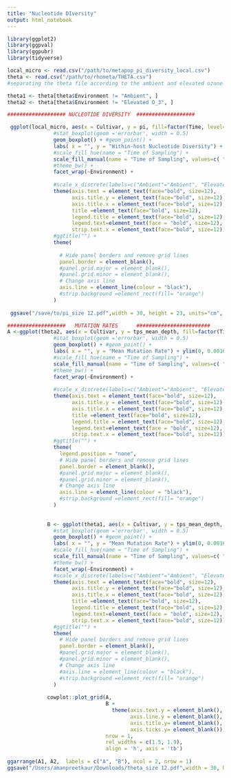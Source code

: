 ```yaml
---
title: "Nucleotide DIversity"
output: html_notebook
---
```


```r
library(ggplot2)
library(ggpval)
library(ggpubr)
library(tidyverse) 
```
```r
local_micro <- read.csv("/path/to/metapop_pi_diversity_local.csv")
theta <- read.csv("/path/to/rhometa/THETA.csv")
#separating the theta file according to the ambient and elevated ozone conditions

theta1 <- theta[theta$Environment != "Ambient", ]
theta2 <- theta[theta$Environment != "Elevated O_3", ]
```
```r
################### NUCLEOTIDE DIVERSITY  ################### 

 ggplot(local_micro, aes(x = Cultivar, y = pi, fill=factor(Time, level=c('Mid-season','End-season')))) +   
               #stat_boxplot(geom ='errorbar', width = 0.5)
               geom_boxplot() + #geom_point() +
               labs( x = "", y = "Within-host Nucleotide Diversity") +
               #scale_fill_hue(name = "Time of Sampling") + 
               scale_fill_manual(name = "Time of Sampling", values=c( "#4169E1", "#FFA500"))+
               #theme_bw() + 
               facet_wrap(~Environment) +
               
               #scale_x_discrete(labels=c("Ambient"="Ambient", "Elevated O3"= "Elevated O_3"))+
               theme(axis.text = element_text(face="bold", size=12), 
                     axis.title.y = element_text(face="bold", size=12),
                     axis.title.x = element_text(face="bold", size=12),
                     title =element_text(face="bold", size=12),
                     legend.title = element_text(face="bold", size=12),
                     legend.text=element_text(face = "bold", size=12),
                     strip.text.x = element_text(face="bold", size=12)) +
               #ggtitle("") +
               theme(
                 
                 # Hide panel borders and remove grid lines
                 panel.border = element_blank(),
                 #panel.grid.major = element_blank(),
                 #panel.grid.minor = element_blank(),
                 # Change axis line
                 axis.line = element_line(colour = "black"),
                 #strip.background =element_rect(fill= "orange")
               ) 
 
 ggsave("/save/to/pi_size 12.pdf",width = 30, height = 23, units="cm", dpi=700) #save the plot

```

```r

###################   MUTATION RATES      ########################
A <-ggplot(theta2, aes(x = Cultivar, y = tps_mean_depth, fill=factor(Time, level=c('Mid-season','End-season')))) +   
               #stat_boxplot(geom ='errorbar', width = 0.5)
               geom_boxplot() + #geom_point() +
               labs( x = "", y = "Mean Mutation Rate") + ylim(0, 0.0016) +
               #scale_fill_hue(name = "Time of Sampling") + 
               scale_fill_manual(name = "Time of Sampling", values=c( "#4169E1", "#FFA500"))+
               #theme_bw() + 
               facet_wrap(~Environment) +
               
               #scale_x_discrete(labels=c("Ambient"="Ambient", "Elevated O3"= "Elevated O_3"))+
               theme(axis.text = element_text(face="bold", size=12), 
                     axis.title.y = element_text(face="bold", size=12),
                     axis.title.x = element_text(face="bold", size=12),
                     title =element_text(face="bold", size=12),
                     legend.title = element_text(face="bold", size=12),
                     legend.text=element_text(face = "bold", size=12),
                     strip.text.x = element_text(face="bold", size=12)) +
               #ggtitle("") +
               theme(
                 legend.position = "none",
                 # Hide panel borders and remove grid lines
                 panel.border = element_blank(),
                 #panel.grid.major = element_blank(),
                 #panel.grid.minor = element_blank(),
                 # Change axis line
                 axis.line = element_line(colour = "black"),
                 #strip.background =element_rect(fill= "orange")
               ) 
             
             
             B <- ggplot(theta1, aes(x = Cultivar, y = tps_mean_depth, fill=factor(Time, level=c('Mid-season','End-season')))) +   
               #stat_boxplot(geom ='errorbar', width = 0.5)
               geom_boxplot() + #geom_point() +
               labs( x = "", y = "Mean Mutation Rate") + ylim(0, 0.0016) +
               #scale_fill_hue(name = "Time of Sampling") + 
               scale_fill_manual(name = "Time of Sampling", values=c( "#4169E1", "#FFA500"))+
               #theme_bw() + 
               facet_wrap(~Environment) +
               #scale_x_discrete(labels=c("Ambient"="Ambient", "Elevated O3"= "Elevated O_3"))+
               theme(axis.text = element_text(face="bold", size=12), 
                     axis.title.y = element_text(face="bold", size=12),
                     axis.title.x = element_text(face="bold", size=12),
                     title =element_text(face="bold", size=12),
                     legend.title = element_text(face="bold", size=12),
                     legend.text=element_text(face = "bold", size=12),
                     strip.text.x = element_text(face="bold", size=12)) +
               #ggtitle("") +
               theme(
                 # Hide panel borders and remove grid lines
                 panel.border = element_blank(),
                 #panel.grid.major = element_blank(),
                 #panel.grid.minor = element_blank(),
                 # Change axis line
                 #axis.line = element_line(colour = "black"),
                 #strip.background =element_rect(fill= "orange")
               ) 
             
             cowplot::plot_grid(A, 
                                B + 
                                  theme(axis.text.y = element_blank(),
                                        axis.line.y = element_blank(),
                                        axis.title.y= element_blank(),
                                        axis.ticks.y= element_blank()),
                                nrow = 1,
                                rel_widths = c(1.5, 1.9),
                                align = 'h', axis = 'tb')
             
ggarrange(A1, A2,  labels = c("A", "B"), ncol = 2, nrow = 1)
ggsave("/Users/amanpreetkaur/Downloads/theta_size 12.pdf",width = 30, height = 23, units="cm", dpi=700)

```
